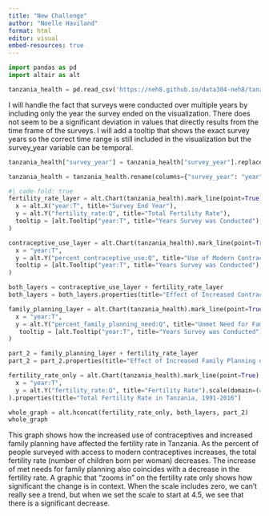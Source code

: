 ```yaml
---
title: "New Challenge"
author: "Noelle Haviland"
format: html
editor: visual
embed-resources: true
---
```


```python
import pandas as pd
import altair as alt
```

```python
tanzania_health = pd.read_csv('https://neh8.github.io/data304-neh8/tanzania_health_survey.csv')
```

I will handle the fact that surveys were conducted over multiple years by including only the year the survey ended on the visualization. There does not seem to be a significant deviation in values that directly results from the time frame of the surveys. I will add a tooltip that shows the exact survey years so the correct time range is still included in the visualization but the survey_year variable can be temporal.

```python
tanzania_health["survey_year"] = tanzania_health["survey_year"].replace({"2015-2016": "2016", "2004-2005": "2005", "1991-1992": "1992"})

tanzania_health = tanzania_health.rename(columns={"survey_year": "year"})
```

```python
#| code-fold: true
fertility_rate_layer = alt.Chart(tanzania_health).mark_line(point=True).encode(
  x = alt.X("year:T", title="Survey End Year"),
  y = alt.Y("fertility_rate:Q", title="Total Fertility Rate"),
  tooltip = [alt.Tooltip("year:T", title="Years Survey was Conducted"), alt.Tooltip("fertility_rate:Q", title="Total Fertility Rate")]
)

contraceptive_use_layer = alt.Chart(tanzania_health).mark_line(point=True).encode(
  x = "year:T",
  y = alt.Y("percent_contraceptive_use:Q", title="Use of Modern Contraceptives"),
  tooltip = [alt.Tooltip("year:T", title="Years Survey was Conducted"), alt.Tooltip("percent_contraceptive_use:Q", title="Use of Modern Contraceptives")]
)

both_layers = contraceptive_use_layer + fertility_rate_layer
both_layers = both_layers.properties(title="Effect of Increased Contraceptive Use on Total Fertility Rate")

family_planning_layer = alt.Chart(tanzania_health).mark_line(point=True).encode(
  x = "year:T",
  y = alt.Y("percent_family_planning_need:Q", title="Unmet Need for Family Planning"),
   tooltip = [alt.Tooltip("year:T", title="Years Survey was Conducted"), alt.Tooltip("percent_family_planning_need:Q", title="Unmet Need for Family Planning")]
)

part_2 = family_planning_layer + fertility_rate_layer
part_2 = part_2.properties(title="Effect of Increased Family Planning on Total Fertility Rate")

fertility_rate_only = alt.Chart(tanzania_health).mark_line(point=True).encode(
  x = "year:T",
  y = alt.Y("fertility_rate:Q", title="Fertility Rate").scale(domain=(4.5,6.5)),
).properties(title="Total Fertility Rate in Tanzania, 1991-2016")

whole_graph = alt.hconcat(fertility_rate_only, both_layers, part_2)
whole_graph
```

This graph shows how the increased use of contraceptives and increased family planning have affected the fertility rate in Tanzania. As the percent of people surveyed with access to modern contraceptives increases, the total fertility rate (number of children born per woman) decreases. The increase of met needs for family planning also coincides with a decrease in the fertility rate. A graphic that "zooms in" on the fertility rate only shows how significant the change is in context. When the scale includes zero, we can't really see a trend, but when we set the scale to start at 4.5, we see that there is a significant decrease.
